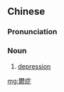 {{also|郁症}}
==Chinese==
{{zh-forms|s=郁症}}

===Pronunciation===
{{zh-pron
|m=yùzhèng
|mn=ut-chèng
|cat=n
}}

===Noun===
{{zh-noun}}

# {{lb|zh|psychology}} [[depression]]

[[mg:鬱症]]
